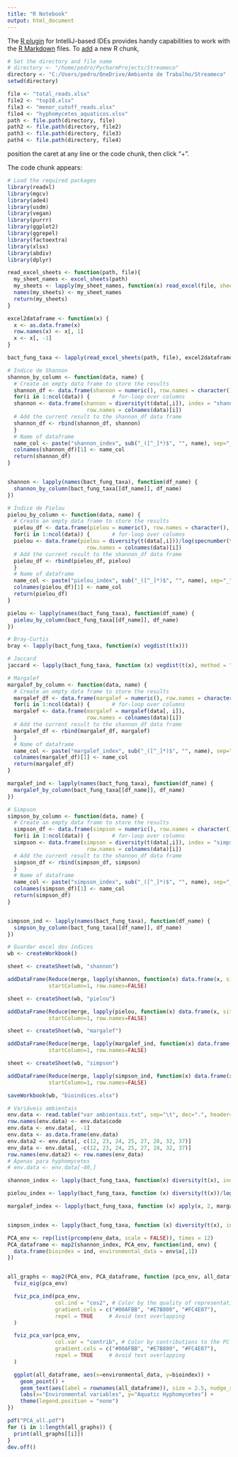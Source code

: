 ```yaml
---
title: "R Notebook"
output: html_document
---
```


The [R plugin](https://www.jetbrains.com/help/pycharm/r-plugin-support.html) for IntelliJ-based IDEs provides
handy capabilities to work with the [R Markdown](https://www.jetbrains.com/help/pycharm/r-markdown.html) files.
To [add](https://www.jetbrains.com/help/pycharm/r-markdown.html#add-code-chunk) a new R chunk,
```r
# Set the directory and file name
# directory <- "/home/pedro/PycharmProjects/Streameco"
directory <- "C:/Users/pedro/OneDrive/Ambiente de Trabalho/Streameco"
setwd(directory)

file <- "total_reads.xlsx"
file2 <- "top10.xlsx"
file3 <- "menor_cutoff_reads.xlsx"
file4 <- "hyphomycetes_aquaticos.xlsx"
path <- file.path(directory, file)
path2 <- file.path(directory, file2)
path3 <- file.path(directory, file3)
path4 <- file.path(directory, file4)
```
position the caret at any line or the code chunk, then click "+".

The code chunk appears:
```r
# Load the required packages
library(readxl)
library(mgcv)
library(ade4)
library(usdm)
library(vegan)
library(purrr)
library(ggplot2)
library(ggrepel)
library(factoextra)
library(xlsx)
library(abdiv)
library(dplyr)
```


```r
read_excel_sheets <- function(path, file){
  my_sheet_names <- excel_sheets(path)
  my_sheets <- lapply(my_sheet_names, function(x) read_excel(file, sheet = x))
  names(my_sheets) <- my_sheet_names
  return(my_sheets)
}

excel2dataframe <- function(x) {
  x <- as.data.frame(x)
  row.names(x) <- x[, 1]
  x <- x[, -1]
}

bact_fung_taxa <- lapply(read_excel_sheets(path, file), excel2dataframe)
```


```r
# Índice de Shannon
shannon_by_column <- function(data, name) {
  # Create an empty data frame to store the results
  shannon_df <- data.frame(shannon = numeric(), row.names = character(), stringsAsFactors = FALSE)
  for(i in 1:ncol(data)) {       # for-loop over columns
  shannon <- data.frame(shannon = diversity(t(data[,i]), index = "shannon", MARGIN = 1, base = exp(1)),
                         row.names = colnames(data)[i])
  # Add the current result to the shannon_df data frame
  shannon_df <- rbind(shannon_df, shannon)
  }
  # Name of dataframe
  name_col <- paste("shannon_index", sub("_([^_]*)$", "", name), sep="_")
  colnames(shannon_df)[1] <- name_col
  return(shannon_df)
}


shannon <- lapply(names(bact_fung_taxa), function(df_name) {
  shannon_by_column(bact_fung_taxa[[df_name]], df_name)
})

# Índice de Pielou
pielou_by_column <- function(data, name) {
  # Create an empty data frame to store the results
  pielou_df <- data.frame(pielou = numeric(), row.names = character(), stringsAsFactors = FALSE)
  for(i in 1:ncol(data)) {       # for-loop over columns
  pielou <- data.frame(pielou = diversity(t(data[,i]))/log(specnumber(t(data[,i]))),
                         row.names = colnames(data)[i])
  # Add the current result to the shannon_df data frame
  pielou_df <- rbind(pielou_df, pielou)
  }
  # Name of dataframe
  name_col <- paste("pielou_index", sub("_([^_]*)$", "", name), sep="_")
  colnames(pielou_df)[1] <- name_col
  return(pielou_df)
}

pielou <- lapply(names(bact_fung_taxa), function(df_name) {
  pielou_by_column(bact_fung_taxa[[df_name]], df_name)
})

# Bray-Curtis
bray <- lapply(bact_fung_taxa, function(x) vegdist(t(x)))

# Jaccard
jaccard <- lapply(bact_fung_taxa, function (x) vegdist(t(x), method = "jaccard"))

# Margalef
margalef_by_column <- function(data, name) {
  # Create an empty data frame to store the results
  margalef_df <- data.frame(margalef = numeric(), row.names = character(), stringsAsFactors = FALSE)
  for(i in 1:ncol(data)) {       # for-loop over columns
  margalef <- data.frame(margalef = margalef(data[, i]),
                         row.names = colnames(data)[i])
  # Add the current result to the shannon_df data frame
  margalef_df <- rbind(margalef_df, margalef)
  }
  # Name of dataframe
  name_col <- paste("margalef_index", sub("_([^_]*)$", "", name), sep="_")
  colnames(margalef_df)[1] <- name_col
  return(margalef_df)
}

margalef_ind <- lapply(names(bact_fung_taxa), function(df_name) {
  margalef_by_column(bact_fung_taxa[[df_name]], df_name)
})

# Simpson
simpson_by_column <- function(data, name) {
  # Create an empty data frame to store the results
  simpson_df <- data.frame(simpson = numeric(), row.names = character(), stringsAsFactors = FALSE)
  for(i in 1:ncol(data)) {       # for-loop over columns
  simpson <- data.frame(simpson = diversity(t(data[,i]), index = "simpson", MARGIN = 1, base = exp(1)),
                         row.names = colnames(data)[i])
  # Add the current result to the shannon_df data frame
  simpson_df <- rbind(simpson_df, simpson)
  }
  # Name of dataframe
  name_col <- paste("simpson_index", sub("_([^_]*)$", "", name), sep="_")
  colnames(simpson_df)[1] <- name_col
  return(simpson_df)
}


simpson_ind <- lapply(names(bact_fung_taxa), function(df_name) {
  simpson_by_column(bact_fung_taxa[[df_name]], df_name)
})

# Guardar excel dos índices
wb <- createWorkbook()

sheet <- createSheet(wb, "shannon")

addDataFrame(Reduce(merge, lapply(shannon, function(x) data.frame(x, site = row.names(x)))), sheet=sheet,
             startColumn=1, row.names=FALSE)

sheet <- createSheet(wb, "pielou")

addDataFrame(Reduce(merge, lapply(pielou, function(x) data.frame(x, site = row.names(x)))), sheet=sheet,
             startColumn=1, row.names=FALSE)

sheet <- createSheet(wb, "margalef")

addDataFrame(Reduce(merge, lapply(margalef_ind, function(x) data.frame(x, site = row.names(x)))), sheet=sheet,
             startColumn=1, row.names=FALSE)

sheet <- createSheet(wb, "simpson")

addDataFrame(Reduce(merge, lapply(simpson_ind, function(x) data.frame(x, site = row.names(x)))), sheet=sheet,
             startColumn=1, row.names=FALSE)

saveWorkbook(wb, "bioindices.xlsx")
```


```r
# Variáveis ambientais
env.data <- read.table("var ambientais.txt", sep="\t", dec=".", header=T)
row.names(env.data) <- env.data$code
env.data <- env.data[, -1]
env.data <- as.data.frame(env.data)
env.data2 <- env.data[, c(12, 23, 24, 25, 27, 28, 32, 37)]
env_data <- env.data[, -c(12, 23, 24, 25, 27, 28, 32, 37)]
row.names(env.data2) <- row.names(env_data)
# Apenas para hyphomycetes
# env.data <- env.data[-40,]
```



```r
shannon_index <- lapply(bact_fung_taxa, function(x) diversity(t(x), index = "shannon", base = exp(1)))

pielou_index <- lapply(bact_fung_taxa, function (x) diversity(t(x))/log(specnumber(t(x))))

margalef_index <- lapply(bact_fung_taxa, function (x) apply(x, 2, margalef))


simpson_index <- lapply(bact_fung_taxa, function (x) diversity(t(x), index = "simpson", MARGIN = 1, base = exp(1)))

PCA_env <- rep(list(prcomp(env_data, scale = FALSE)), times = 12)
PCA_dataframe <- map2(shannon_index, PCA_env, function(ind, env) {
  data.frame(bioindex = ind, environmental_data = env$x[,1])
})


all_graphs <- map2(PCA_env, PCA_dataframe, function (pca_env, all_dataframe){
  fviz_eig(pca_env)

  fviz_pca_ind(pca_env,
               col.ind = "cos2", # Color by the quality of representation
               gradient.cols = c("#00AFBB", "#E7B800", "#FC4E07"),
               repel = TRUE     # Avoid text overlapping
  )

  fviz_pca_var(pca_env,
               col.var = "contrib", # Color by contributions to the PC
               gradient.cols = c("#00AFBB", "#E7B800", "#FC4E07"),
               repel = TRUE     # Avoid text overlapping
  )

  ggplot(all_dataframe, aes(x=environmental_data, y=bioindex)) +
    geom_point() +
    geom_text(aes(label = rownames(all_dataframe)), size = 2.5, nudge_x = 1, nudge_y = 1.2) +
    labs(x="Environmental variables", y="Aquatic Hyphomycetes") +
    theme(legend.position = "none")
})

pdf("PCA_all.pdf")
for (i in 1:length(all_graphs)) {
  print(all_graphs[[i]])
}
dev.off()

```
